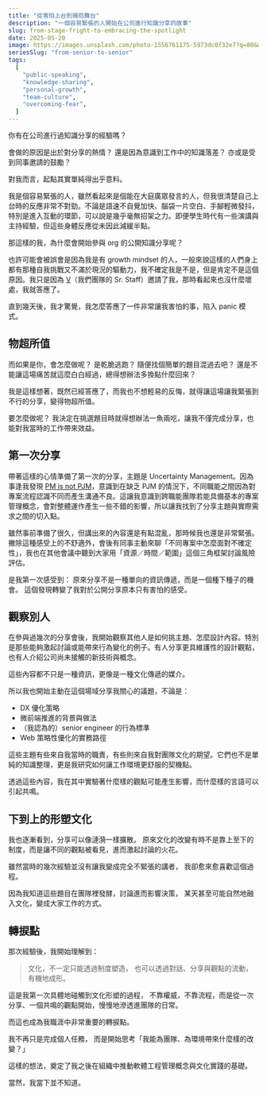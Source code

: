 ```yaml
---
title: "從害怕上台到擁抱舞台"
description: "一個容易緊張的人開始在公司進行知識分享的故事"
slug: from-stage-fright-to-embracing-the-spotlight
date: 2025-05-20
image: https://images.unsplash.com/photo-1556761175-5973dc0f32e7?q=80&w=1632&auto=format&fit=crop&ixlib=rb-4.1.0&ixid=M3wxMjA3fDB8MHxwaG90by1wYWdlfHx8fGVufDB8fHx8fA%3D%3D
seriesSlug: "from-senior-to-senior"
tags:
  [
    "public-speaking",
    "knowledge-sharing",
    "personal-growth",
    "team-culture",
    "overcoming-fear",
  ]
---
```


你有在公司進行過知識分享的經驗嗎？

會做的原因是出於對分享的熱情？
還是因為意識到工作中的知識落差？
亦或是受到同事邀請的鼓勵？

對我而言，起點其實單純得出乎意料。

<Spacer />

我是個容易緊張的人，雖然看起來是個能在大庭廣眾發言的人，但我很清楚自己上台時的反應非常不對勁。不論是語速不自覺加快、腦袋一片空白、手腳輕微發抖，特別是進入互動的環節，可以說是幾乎毫無招架之力。即便學生時代有一些演講與主持經驗，但這些身體反應從未因此減緩半點。

那這樣的我，為什麼會開始參與 org 的公開知識分享呢？

也許可能會被誤會是因為我是有 growth mindset 的人，一般來說這樣的人們身上都有那種自我挑戰又不滿於現況的驅動力，我不確定我是不是，但是肯定不是這個原因。我只是因為 [V](/zh/posts/how-to-steal-from-the-most-expensive-engineer)（我們團隊的 Sr. Staff）邀請了我，那時看起來也沒什麼壞處，我就答應了。

直到幾天後，我才驚覺，我怎麼答應了一件非常讓我害怕的事，陷入 panic 模式。

## 物超所值

而如果是你，會怎麼做呢？
是乾脆逃跑？
隨便找個簡單的題目混過去吧？
還是不能讓這場痛苦就這麼白白經過，總得想辦法多換點什麼回來？

我是這樣想著，既然已經答應了，而我也不想輕易的反悔，就得讓這場讓我緊張到不行的分享，變得物超所值。

要怎麼做呢？
我決定在挑選題目時就得想辦法一魚兩吃，讓我不僅完成分享，也能對我當時的工作帶來效益。

## 第一次分享

帶著這樣的心情準備了第一次的分享，主題是 Uncertainty Management。因為事逢我發現 [PM is not PJM](/zh/posts/pm-is-not-pjm)，意識到在缺乏 PJM 的情況下，不同職能之間因為對專案流程認識不同而產生溝通不良。這讓我意識到跨職能團隊若能具備基本的專案管理概念，會對整體運作產生一些不錯的影響，所以讓我找到了分享主題與實際需求之間的切入點。

雖然事前準備了很久，但講出來的內容還是有點混亂，那時候我也還是非常緊張。
撇除這種感受上的不舒適外，會後有同事主動來聊「不同專案中怎麼面對不確定性」，我也在其他會議中聽到大家用「資源／時間／範圍」這個三角框架討論風險評估。

是我第一次感受到：
原來分享不是一種單向的資訊傳遞，而是一個種下種子的機會。
這個發現轉變了我對於公開分享原本只有害怕的感受。

## 觀察別人

在參與過幾次的分享會後，我開始觀察其他人是如何挑主題、怎麼設計內容。特別是那些能夠激起討論或能帶來行為變化的例子。有人分享更具維護性的設計觀點，也有人介紹公司尚未接觸的新技術與概念。

這些內容都不只是一種資訊，更像是一種文化傳遞的媒介。

<Spacer />

所以我也開始主動在這個場域分享我關心的議題，不論是：

- DX 優化策略
- 微前端推進的背景與做法
- （我認為的）senior engineer 的行為標準
- Web 策略性優化的實務路徑

這些主題有些來自我當時的職責，有些則來自我對團隊文化的期望。它們也不是單純的知識整理，更是我研究如何讓工作環境更舒服的契機點。

透過這些內容，我在其中實驗著什麼樣的觀點可能產生影響，而什麼樣的言語可以引起共鳴。

## 下到上的形塑文化

我也逐漸看到，分享可以像漣漪一樣擴散。
原來文化的改變有時不是靠上至下的制度，而是讓不同的觀點被看見，進而激起討論的火花。

雖然當時的幾次經驗並沒有讓我變成完全不緊張的講者，
我卻愈來愈喜歡這個過程。

因為我知道這些題目在團隊裡發酵，討論進而影響決策，
某天甚至可能自然地融入文化，變成大家工作的方式。

## 轉捩點

那次經驗後，我開始理解到：

> 文化，不一定只能透過制度塑造，
> 也可以透過對話、分享與觀點的流動，有機地成形。

這是我第一次具體地碰觸到文化形塑的過程，
不靠權威，不靠流程，而是從一次分享、一個共鳴的觀點開始，慢慢地滲透進團隊的日常。

<Spacer />

而這也成為我職涯中非常重要的轉捩點。

我不再只是完成個人任務，
而是開始思考「我能為團隊、為環境帶來什麼樣的改變？」

這樣的想法，奠定了我之後在組織中推動軟體工程管理概念與文化實踐的基礎。

當然，我當下並不知道。
